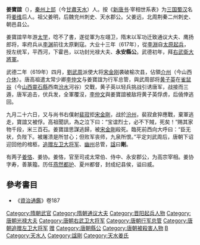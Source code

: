 '''姜寶誼'''（{{bd|?||619年||}}），[[秦州|秦州]][[上邽县|上邽]]（今[[甘肅|甘肅]][[天水|天水]]）人。按《[[新唐书|新唐书]]·宰相世系表》为[[三国|三国]][[蜀汉|蜀汉]]名将[[姜维|姜维]]后人。祖父姜明，后魏兖州刺史、天水郡公。父姜远，北周荆秦二州刺史、朝邑县公。

姜寶誼早年游[[太学|太学]]，唸不了書，遂從軍为左翊卫，隋末以军功迁致通议大夫、鹰扬郎将，率府兵从[[李渊|李渊]]前往太原剿寇。大业十三年（617年），從[[李淵|李淵]]自[[太原起兵|太原起兵]]，授左统军，平西河，下霍邑，以功封光禄大夫、'''永安縣公'''。武德初年，拜[[右武衛大將軍|右武衛大將軍]]。

武德二年（619年）四月，[[劉武周|劉武周]]派使大将[[宋金刚_(民变领袖)|宋金刚]]袭破榆次县，佔領[[介州|介州]]（今山西[[介休|介休]]）。唐高祖遣太常少卿[[李仲文|李仲文]]与姜寶誼为行军总管，與武周部将[[黄子英|黄子英]]在[[雀鼠谷|雀鼠谷]]（今[[山西|山西]][[靈石縣|靈石縣]]西南[[汾水|汾水]]河谷）交戰，黄子英以轻兵挑战引诱唐军，战接而三遁，唐军追击，伏兵发，全軍覆沒，[[李仲文|李仲文]]與姜寶誼被敌将黄子英俘虏，后僥倖逃回。

九月二十六日，又与尚书右僕射[[裴寂|裴寂]]拒[[宋金剛|宋金剛]]，战於[[汾州|汾州]]，裴寂倉猝應戰，棄軍逃走，寶誼又被俘。高祖聞訊，為之泣下曰：“宝谊烈士，必不下賊，死矣！”赐其家物千段，米三百石。姜寶誼思謀逃歸，被[[宋金刚_(民变领袖)|宋金剛]]殺死。臨死前西向大呼曰：“臣无状，负陛下。被屠溃是所甘心；但败军丧师，九泉所恨。”平定刘武周后，唐朝下诏迎回他的棺柩，[[追赠|追赠]][[左卫大将军|左卫大将军]]、[[幽州|幽州]]总管，[[諡|諡]]曰'''剛'''。

有两子[[姜恪|姜恪]]、姜协。姜恪，官至司戎太常伯、侍中、永安郡公，为高宗宰相。姜协字寿，善篆籀。历任[[燕然都护|燕然都护]]、夏州都督，封成纪县侯，谥曰威。

==參考書目==
* 《[[資治通鑑|資治通鑑]]》卷187

{{唐朝官员小作品}}
{{DEFAULTSORT:J姜}}
[[Category:隋朝武官|Category:隋朝武官]]
[[Category:隋朝通议大夫|Category:隋朝通议大夫]]
[[Category:晋阳起兵人物|Category:晋阳起兵人物]]
[[Category:唐朝光禄大夫|Category:唐朝光禄大夫]]
[[Category:唐朝右武卫大将军|Category:唐朝右武卫大将军]]
[[Category:唐朝行军总管|Category:唐朝行军总管]]
[[Category:唐朝追赠左卫大将军|Category:唐朝追赠左卫大将军]]
[[Category:唐朝幽州总管|赠]]
[[Category:唐朝縣公|Category:唐朝縣公]]
[[Category:唐朝被殺害人物|Category:唐朝被殺害人物]]
[[Category:姜姓|B]]
[[Category:天水人|Category:天水人]]
[[Category:諡剛|Category:諡剛]]
[[Category:天水姜氏|Category:天水姜氏]]